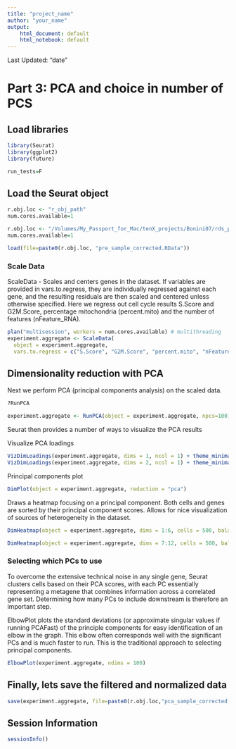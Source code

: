 ```yaml
---
title: "project_name"
author: "your_name"
output:
    html_document: default
    html_notebook: default
---
```


Last Updated: "date"

# Part 3: PCA and choice in number of PCS

## Load libraries
```r
library(Seurat)
library(ggplot2)
library(future)
```

```r
run_tests=F
```

## Load the Seurat object
```r
r.obj.loc <- "r_obj_path"
num.cores.available=1
```

```r
r.obj.loc <- "/Volumes/My_Passport_for_Mac/tenX_projects/Bonini07/rds_pipeline_testing/"
num.cores.available=1
```

```r
load(file=paste0(r.obj.loc, "pre_sample_corrected.RData"))
```


### Scale Data

ScaleData - Scales and centers genes in the dataset. If variables are provided in vars.to.regress, they are individually regressed against each gene, and the resulting residuals are then scaled and centered unless otherwise specified. Here we regress out cell cycle results S.Score and G2M.Score, percentage mitochondria (percent.mito) and the number of features (nFeature_RNA).

```r
plan("multisession", workers = num.cores.available) # multithreading
experiment.aggregate <- ScaleData(
  object = experiment.aggregate,
  vars.to.regress = c("S.Score", "G2M.Score", "percent.mito", "nFeature_RNA"))
```

## Dimensionality reduction with PCA

Next we perform PCA (principal components analysis) on the scaled data.  

```r
?RunPCA
```

```r
experiment.aggregate <- RunPCA(object = experiment.aggregate, npcs=100)
```

Seurat then provides a number of ways to visualize the PCA results

Visualize PCA loadings
```r
VizDimLoadings(experiment.aggregate, dims = 1, ncol = 1) + theme_minimal(base_size = 8)
VizDimLoadings(experiment.aggregate, dims = 2, ncol = 1) + theme_minimal(base_size = 8)
```

Principal components plot
```r
DimPlot(object = experiment.aggregate, reduction = "pca")
```

Draws a heatmap focusing on a principal component. Both cells and genes are sorted by their principal component scores. Allows for nice visualization of sources of heterogeneity in the dataset.

```r
DimHeatmap(object = experiment.aggregate, dims = 1:6, cells = 500, balanced = TRUE)

DimHeatmap(object = experiment.aggregate, dims = 7:12, cells = 500, balanced = TRUE)
```

### Selecting which PCs to use
To overcome the extensive technical noise in any single gene, Seurat clusters cells based on their PCA scores, with each PC essentially representing a metagene that combines information across a correlated gene set. Determining how many PCs to include downstream is therefore an important step.

ElbowPlot plots the standard deviations (or approximate singular values if running PCAFast) of the principle components for easy identification of an elbow in the graph. This elbow often corresponds well with the significant PCs and is much faster to run.  This is the traditional approach to selecting principal components.

```r
ElbowPlot(experiment.aggregate, ndims = 100)
```

## Finally, lets save the filtered and normalized data
```r
save(experiment.aggregate, file=paste0(r.obj.loc,"pca_sample_corrected.RData"))
```

## Session Information
```r
sessionInfo()
```
